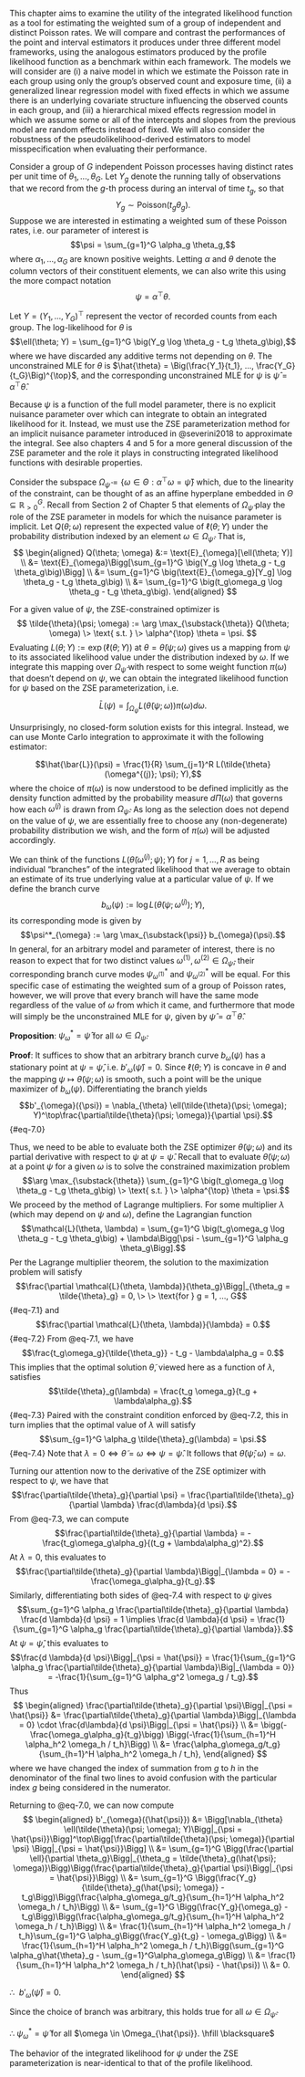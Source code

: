 \chapter{Estimating the Weighted Sum of Poisson Rates}

This chapter aims to examine the utility of the integrated likelihood function as a tool for estimating the weighted sum of a group of independent and distinct Poisson rates. We will compare and contrast the performances of the point and interval estimators it produces under three different model frameworks, using the analogous estimators produced by the profile likelihood function as a benchmark within each framework. The models we will consider are (i) a naive model in which we estimate the Poisson rate in each group using only the group's observed count and exposure time, (ii) a generalized linear regression model with fixed effects in which we assume there is an underlying covariate structure influencing the observed counts in each group, and (iii) a hierarchical mixed effects regression model in which we assume some or all of the intercepts and slopes from the previous model are random effects instead of fixed. We will also consider the robustness of the pseudolikelihood-derived estimators to model misspecification when evaluating their performance.

\section{Naive Group Rates}

Consider a group of $G$ independent Poisson processes having distinct rates per unit time of $\theta_1, ..., \theta_G$. Let $Y_g$ denote the running tally of observations that we record from the $g$-th process during an interval of time $t_g$, so that $$Y_g \sim \text{Poisson}(t_g\theta_g).$$ Suppose we are interested in estimating a weighted sum of these Poisson rates, i.e. our parameter of interest is $$\psi = \sum_{g=1}^G \alpha_g \theta_g,$$ where $\alpha_1, ..., \alpha_G$ are known positive weights. Letting $\alpha$ and $\theta$ denote the column vectors of their constituent elements, we can also write this using the more compact notation $$\psi = \alpha^\top \theta.$$ 

Let $Y = (Y_1, ..., Y_G)^\top$ represent the vector of recorded counts from each group. The log-likelihood for $\theta$  is $$\ell(\theta; Y) = \sum_{g=1}^G \big(Y_g \log \theta_g - t_g \theta_g\big),$$ where we have discarded any additive terms not depending on $\theta$. The unconstrained MLE for $\theta$ is $\hat{\theta} = \Big(\frac{Y_1}{t_1}, ..., \frac{Y_G}{t_G}\Big)^{\top}$, and the corresponding unconstrained MLE for $\psi$ is $\hat{\psi} = \alpha^\top \hat{\theta}$.

Because $\psi$ is a function of the full model parameter, there is no explicit nuisance parameter over which can integrate to obtain an integrated likelihood for it. Instead, we must use the ZSE parameterization method for an implicit nuisance parameter introduced in @severini2018 to approximate the integral. See also chapters 4 and 5 for a more general discussion of the ZSE parameter and the role it plays in constructing integrated likelihood functions with desirable properties.

Consider the subspace $\Omega_{\hat{\psi}} = \{\omega \in \Theta: \alpha^\top \omega = \hat{\psi}\}$ which, due to the linearity of the constraint, can be thought of as an affine hyperplane embedded in $\Theta \subseteq \mathbb{R}^G_{>0}$. Recall from Section 2 of Chapter 5 that elements of $\Omega_{\hat{\psi}}$ play the role of the ZSE parameter in models for which the nuisance parameter is implicit. Let $Q(\theta; \omega)$ represent the expected value of $\ell(\theta; Y)$ under the probability distribution indexed by an element $\omega \in \Omega_{\hat{\psi}}$. That is,
$$
\begin{aligned}
Q(\theta; \omega) &:= \text{E}_{\omega}[\ell(\theta; Y)] \\
                  &= \text{E}_{\omega}\Bigg[\sum_{g=1}^G \big(Y_g \log \theta_g - t_g \theta_g\big)\Bigg] \\
                  &= \sum_{g=1}^G \big(\text{E}_{\omega_g}[Y_g] \log \theta_g - t_g \theta_g\big) \\
                  &= \sum_{g=1}^G \big(t_g\omega_g \log \theta_g - t_g \theta_g\big).
\end{aligned}
$$

For a given value of $\psi$, the ZSE-constrained optimizer is 
$$
\tilde{\theta}(\psi; \omega) := \arg \max_{\substack{\theta}} Q(\theta; \omega) \> \text{ s.t. } \> \alpha^{\top} \theta = \psi.
$$
Evaluating $L(\theta; Y) := \exp(\ell(\theta; Y))$ at $\theta = \tilde{\theta}(\psi; \omega)$ gives us a mapping from $\psi$ to its associated likelihood value under the distribution indexed by $\omega$. If we integrate this mapping over $\Omega_{\hat{\psi}}$ with respect to some weight function $\pi(\omega)$ that doesn't depend on $\psi$, we can obtain the integrated likelihood function for $\psi$ based on the ZSE parameterization, i.e.

$$\bar{L}(\psi) = \int_{\Omega_{\hat{\psi}}} L(\tilde{\theta}(\psi; \omega)) \pi(\omega) d\omega.$$

Unsurprisingly, no closed-form solution exists for this integral. Instead, we can use Monte Carlo integration to approximate it with the following estimator:

$$\hat{\bar{L}}(\psi) = \frac{1}{R} \sum_{j=1}^R L(\tilde{\theta}(\omega^{(j)}; \psi); Y),$$
where the choice of $\pi(\omega)$ is now understood to be defined implicitly as the density function admitted by the probability measure $d\Pi(\omega)$ that governs how each $\omega^{(j)}$ is drawn from $\Omega_{\hat{\psi}}$. As long as the selection does not depend on the value of $\psi$, we are essentially free to choose any (non-degenerate) probability distribution we wish, and the form of $\pi(\omega)$ will be adjusted accordingly.

We can think of the functions $L(\tilde{\theta}(\omega^{(j)}; \psi); Y)$ for $j = 1, ..., R$ as being individual "branches" of the integrated likelihood that we average to obtain an estimate of its true underlying value at a particular value of $\psi$. If we define the branch curve $$b_{\omega}(\psi) := \log L(\tilde{\theta}(\psi; \omega^{(j)}); Y),$$ its corresponding mode is given by $$\psi^*_{\omega} := \arg \max_{\substack{\psi}} b_{\omega}(\psi).$$ In general, for an arbitrary model and parameter of interest, there is no reason to expect that for two distinct values $\omega^{(1)}, \omega^{(2)} \in \Omega_{\hat{\psi}}$, their corresponding branch curve modes $\psi^*_{\omega^{(1)}}$ and $\psi^*_{\omega^{(2)}}$ will be equal. For this specific case of estimating the weighted sum of a group of Poisson rates, however, we will prove that every branch will have the same mode regardless of the value of $\omega$ from which it came, and furthermore that mode will simply be the unconstrained MLE for $\psi$, given by $\hat{\psi} = \alpha^{\top} \hat{\theta}$.

**Proposition**: $\psi^*_{\omega} = \hat{\psi}$ for all $\omega \in \Omega_{\hat{\psi}}$.

**Proof**: It suffices to show that an arbitrary branch curve $b_{\omega}(\psi)$ has a stationary point at $\psi = \hat{\psi}$, i.e. $b'_{\omega}(\hat{\psi}) = 0$. Since $\ell(\theta; Y)$ is concave in $\theta$ and the mapping $\psi \mapsto \tilde{\theta}(\psi; \omega)$ is smooth, such a point will be the unique maximizer of $b_{\omega}(\psi)$. Differentiating the branch yields $$b'_{\omega}({\psi}) = \nabla_{\theta} \ell(\tilde{\theta}(\psi; \omega); Y)^\top\frac{\partial\tilde{\theta}(\psi; \omega)}{\partial \psi}.$${#eq-7.0} 

Thus, we need to be able to evaluate both the ZSE optimizer $\tilde{\theta}(\psi; \omega)$ and its partial derivative with respect to $\psi$ at $\psi = \hat{\psi}$. Recall that to evaluate $\tilde{\theta}(\psi; \omega)$ at a point $\psi$ for a given $\omega$ is to solve the constrained maximization problem $$\arg \max_{\substack{\theta}} \sum_{g=1}^G \big(t_g\omega_g \log \theta_g - t_g \theta_g\big) \> \text{ s.t. } \> \alpha^{\top} \theta = \psi.$$ We proceed by the method of Lagrange multipliers. For some multiplier $\lambda$ (which may depend on $\psi$ and $\omega$), define the Lagrangian function $$\mathcal{L}(\theta, \lambda) = \sum_{g=1}^G \big(t_g\omega_g \log \theta_g - t_g \theta_g\big) + \lambda\Bigg[\psi - \sum_{g=1}^G \alpha_g \theta_g\Bigg].$$ Per the Lagrange multiplier theorem, the solution to the maximization problem will satisfy $$\frac{\partial \mathcal{L}(\theta, \lambda)}{\theta_g}\Bigg|_{\theta_g = \tilde{\theta}_g} = 0, \> \> \text{for } g = 1, ..., G$${#eq-7.1} and $$\frac{\partial \mathcal{L}(\theta, \lambda)}{\lambda} = 0.$${#eq-7.2} From @eq-7.1, we have $$\frac{t_g\omega_g}{\tilde{\theta_g}} - t_g - \lambda\alpha_g = 0.$$ This implies that the optimal solution $\tilde{\theta}$, viewed here as a function of $\lambda$, satisfies $$\tilde{\theta}_g(\lambda) = \frac{t_g \omega_g}{t_g + \lambda\alpha_g}.$${#eq-7.3} Paired with the constraint condition enforced by @eq-7.2, this in turn implies that the optimal value of $\lambda$ will satisfy $$\sum_{g=1}^G \alpha_g \tilde{\theta}_g(\lambda) = \psi.$${#eq-7.4} Note that $\lambda = 0 \iff \tilde{\theta} = \omega \iff \psi = \hat{\psi}$. It follows that $\tilde{\theta}(\hat{\psi}; \omega) = \omega.$

Turning our attention now to the derivative of the ZSE optimizer with respect to $\psi$, we have that $$\frac{\partial\tilde{\theta}_g}{\partial \psi} = \frac{\partial\tilde{\theta}_g}{\partial \lambda} \frac{d\lambda}{d \psi}.$$ From @eq-7.3, we can compute $$\frac{\partial\tilde{\theta}_g}{\partial \lambda} = -\frac{t_g\omega_g\alpha_g}{(t_g + \lambda\alpha_g)^2}.$$ At $\lambda = 0$, this evaluates to $$\frac{\partial\tilde{\theta}_g}{\partial \lambda}\Bigg|_{\lambda = 0} = -\frac{\omega_g\alpha_g}{t_g}.$$ Similarly, differentiating both sides of @eq-7.4 with respect to $\psi$ gives $$\sum_{g=1}^G \alpha_g \frac{\partial\tilde{\theta}_g}{\partial \lambda} \frac{d \lambda}{d \psi} = 1 \implies \frac{d \lambda}{d \psi} = \frac{1}{\sum_{g=1}^G \alpha_g \frac{\partial\tilde{\theta}_g}{\partial \lambda}}.$$ At $\psi = \hat{\psi}$, this evaluates to $$\frac{d \lambda}{d \psi}\Bigg|_{\psi = \hat{\psi}} = \frac{1}{\sum_{g=1}^G \alpha_g \frac{\partial\tilde{\theta}_g}{\partial \lambda}\Big|_{\lambda = 0}} = -\frac{1}{\sum_{g=1}^G \alpha_g^2 \omega_g / t_g}.$$ Thus 
$$
\begin{aligned}
\frac{\partial\tilde{\theta}_g}{\partial \psi}\Bigg|_{\psi = \hat{\psi}} &= \frac{\partial\tilde{\theta}_g}{\partial \lambda}\Bigg|_{\lambda = 0} \cdot \frac{d\lambda}{d \psi}\Bigg|_{\psi = \hat{\psi}} \\
                                                                         &= \bigg(-\frac{\omega_g\alpha_g}{t_g}\bigg) \Bigg(-\frac{1}{\sum_{h=1}^H \alpha_h^2 \omega_h / t_h}\Bigg) \\
                                                                         &= \frac{\alpha_g\omega_g/t_g}{\sum_{h=1}^H \alpha_h^2 \omega_h / t_h},
\end{aligned}
$$
where we have changed the index of summation from $g$ to $h$ in the denominator of the final two lines to avoid confusion with the particular index $g$ being considered in the numerator.

Returning to @eq-7.0, we can now compute 
$$
\begin{aligned}
b'_{\omega}({\hat{\psi}}) &= \Bigg[\nabla_{\theta} \ell(\tilde{\theta}(\psi; \omega); Y)\Bigg|_{\psi = \hat{\psi}}\Bigg]^\top\Bigg[\frac{\partial\tilde{\theta}(\psi; \omega)}{\partial \psi} \Bigg|_{\psi = \hat{\psi}}\Bigg] \\
                          &= \sum_{g=1}^G \Bigg(\frac{\partial \ell}{\partial \theta_g}\Bigg|_{\theta_g = \tilde{\theta}_g(\hat{\psi}; \omega)}\Bigg)\Bigg(\frac{\partial\tilde{\theta}_g}{\partial \psi}\Bigg|_{\psi = \hat{\psi}}\Bigg) \\
                          &= \sum_{g=1}^G \Bigg(\frac{Y_g}{\tilde{\theta}_g(\hat{\psi}; \omega)} - t_g\Bigg)\Bigg(\frac{\alpha_g\omega_g/t_g}{\sum_{h=1}^H \alpha_h^2 \omega_h / t_h}\Bigg) \\
                          &= \sum_{g=1}^G \Bigg(\frac{Y_g}{\omega_g} - t_g\Bigg)\Bigg(\frac{\alpha_g\omega_g/t_g}{\sum_{h=1}^H \alpha_h^2 \omega_h / t_h}\Bigg) \\
                          &= \frac{1}{\sum_{h=1}^H \alpha_h^2 \omega_h / t_h}\sum_{g=1}^G \alpha_g\Bigg(\frac{Y_g}{t_g} - \omega_g\Bigg) \\
                          &= \frac{1}{\sum_{h=1}^H \alpha_h^2 \omega_h / t_h}\Bigg(\sum_{g=1}^G \alpha_g\hat{\theta}_g - \sum_{g=1}^G\alpha_g\omega_g\Bigg) \\
                          &= \frac{1}{\sum_{h=1}^H \alpha_h^2 \omega_h / t_h}(\hat{\psi} - \hat{\psi}) \\
                          &= 0.
\end{aligned}
$$

$\therefore \> \> b'_{\omega}({\hat{\psi}}) = 0$.

Since the choice of branch was arbitrary, this holds true for all $\omega \in \Omega_{\hat{\psi}}$.

$\therefore \> \psi^*_{\omega} = \hat{\psi}$ for all $\omega \in \Omega_{\hat{\psi}}. \hfill \blacksquare$ 

The behavior of the integrated likelihood for $\psi$ under the ZSE parameterization is near-identical to that of the profile likelihood. 

\section{Fixed Effects Regression}

\section{Random Intercepts Regression}

\section{Random Intercepts and Slopes Regression}

\section{Discussion}